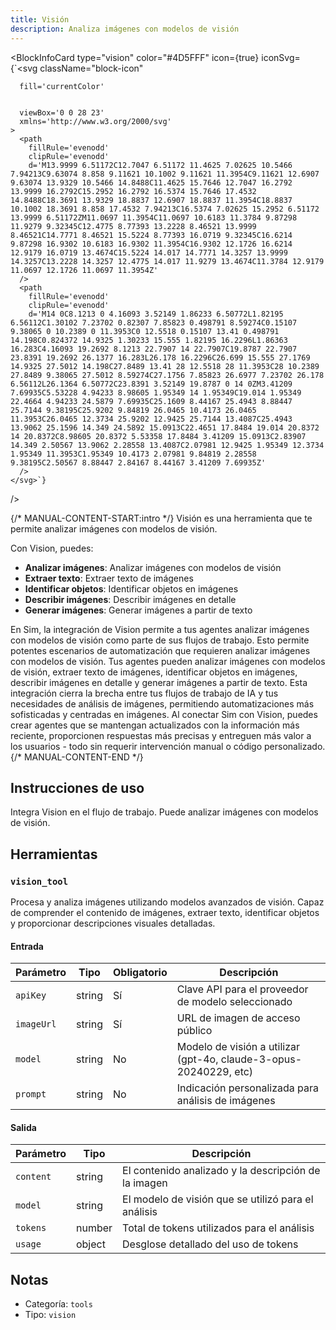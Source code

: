 ```yaml
---
title: Visión
description: Analiza imágenes con modelos de visión
---
```



<BlockInfoCard 
  type="vision"
  color="#4D5FFF"
  icon={true}
  iconSvg={`<svg className="block-icon"
      
      fill='currentColor'
      
      
      viewBox='0 0 28 23'
      xmlns='http://www.w3.org/2000/svg'
    >
      <path
        fillRule='evenodd'
        clipRule='evenodd'
        d='M13.9999 6.51172C12.7047 6.51172 11.4625 7.02625 10.5466 7.94213C9.63074 8.858 9.11621 10.1002 9.11621 11.3954C9.11621 12.6907 9.63074 13.9329 10.5466 14.8488C11.4625 15.7646 12.7047 16.2792 13.9999 16.2792C15.2952 16.2792 16.5374 15.7646 17.4532 14.8488C18.3691 13.9329 18.8837 12.6907 18.8837 11.3954C18.8837 10.1002 18.3691 8.858 17.4532 7.94213C16.5374 7.02625 15.2952 6.51172 13.9999 6.51172ZM11.0697 11.3954C11.0697 10.6183 11.3784 9.87298 11.9279 9.32345C12.4775 8.77393 13.2228 8.46521 13.9999 8.46521C14.7771 8.46521 15.5224 8.77393 16.0719 9.32345C16.6214 9.87298 16.9302 10.6183 16.9302 11.3954C16.9302 12.1726 16.6214 12.9179 16.0719 13.4674C15.5224 14.017 14.7771 14.3257 13.9999 14.3257C13.2228 14.3257 12.4775 14.017 11.9279 13.4674C11.3784 12.9179 11.0697 12.1726 11.0697 11.3954Z'
      />
      <path
        fillRule='evenodd'
        clipRule='evenodd'
        d='M14 0C8.1213 0 4.16093 3.52149 1.86233 6.50772L1.82195 6.56112C1.30102 7.23702 0.82307 7.85823 0.498791 8.59274C0.15107 9.38065 0 10.2389 0 11.3953C0 12.5518 0.15107 13.41 0.498791 14.198C0.824372 14.9325 1.30233 15.555 1.82195 16.2296L1.86363 16.283C4.16093 19.2692 8.1213 22.7907 14 22.7907C19.8787 22.7907 23.8391 19.2692 26.1377 16.283L26.178 16.2296C26.699 15.555 27.1769 14.9325 27.5012 14.198C27.8489 13.41 28 12.5518 28 11.3953C28 10.2389 27.8489 9.38065 27.5012 8.59274C27.1756 7.85823 26.6977 7.23702 26.178 6.56112L26.1364 6.50772C23.8391 3.52149 19.8787 0 14 0ZM3.41209 7.69935C5.53228 4.94233 8.98605 1.95349 14 1.95349C19.014 1.95349 22.4664 4.94233 24.5879 7.69935C25.1609 8.44167 25.4943 8.88447 25.7144 9.38195C25.9202 9.84819 26.0465 10.4173 26.0465 11.3953C26.0465 12.3734 25.9202 12.9425 25.7144 13.4087C25.4943 13.9062 25.1596 14.349 24.5892 15.0913C22.4651 17.8484 19.014 20.8372 14 20.8372C8.98605 20.8372 5.53358 17.8484 3.41209 15.0913C2.83907 14.349 2.50567 13.9062 2.28558 13.4087C2.07981 12.9425 1.95349 12.3734 1.95349 11.3953C1.95349 10.4173 2.07981 9.84819 2.28558 9.38195C2.50567 8.88447 2.84167 8.44167 3.41209 7.69935Z'
      />
    </svg>`}
/>

{/* MANUAL-CONTENT-START:intro */}
Visión es una herramienta que te permite analizar imágenes con modelos de visión.

Con Vision, puedes:

- **Analizar imágenes**: Analizar imágenes con modelos de visión
- **Extraer texto**: Extraer texto de imágenes
- **Identificar objetos**: Identificar objetos en imágenes
- **Describir imágenes**: Describir imágenes en detalle
- **Generar imágenes**: Generar imágenes a partir de texto

En Sim, la integración de Vision permite a tus agentes analizar imágenes con modelos de visión como parte de sus flujos de trabajo. Esto permite potentes escenarios de automatización que requieren analizar imágenes con modelos de visión. Tus agentes pueden analizar imágenes con modelos de visión, extraer texto de imágenes, identificar objetos en imágenes, describir imágenes en detalle y generar imágenes a partir de texto. Esta integración cierra la brecha entre tus flujos de trabajo de IA y tus necesidades de análisis de imágenes, permitiendo automatizaciones más sofisticadas y centradas en imágenes. Al conectar Sim con Vision, puedes crear agentes que se mantengan actualizados con la información más reciente, proporcionen respuestas más precisas y entreguen más valor a los usuarios - todo sin requerir intervención manual o código personalizado.
{/* MANUAL-CONTENT-END */}

## Instrucciones de uso

Integra Vision en el flujo de trabajo. Puede analizar imágenes con modelos de visión.

## Herramientas

### `vision_tool`

Procesa y analiza imágenes utilizando modelos avanzados de visión. Capaz de comprender el contenido de imágenes, extraer texto, identificar objetos y proporcionar descripciones visuales detalladas.

#### Entrada

| Parámetro | Tipo | Obligatorio | Descripción |
| --------- | ---- | ----------- | ----------- |
| `apiKey` | string | Sí | Clave API para el proveedor de modelo seleccionado |
| `imageUrl` | string | Sí | URL de imagen de acceso público |
| `model` | string | No | Modelo de visión a utilizar \(gpt-4o, claude-3-opus-20240229, etc\) |
| `prompt` | string | No | Indicación personalizada para análisis de imágenes |

#### Salida

| Parámetro | Tipo | Descripción |
| --------- | ---- | ----------- |
| `content` | string | El contenido analizado y la descripción de la imagen |
| `model` | string | El modelo de visión que se utilizó para el análisis |
| `tokens` | number | Total de tokens utilizados para el análisis |
| `usage` | object | Desglose detallado del uso de tokens |

## Notas

- Categoría: `tools`
- Tipo: `vision`
